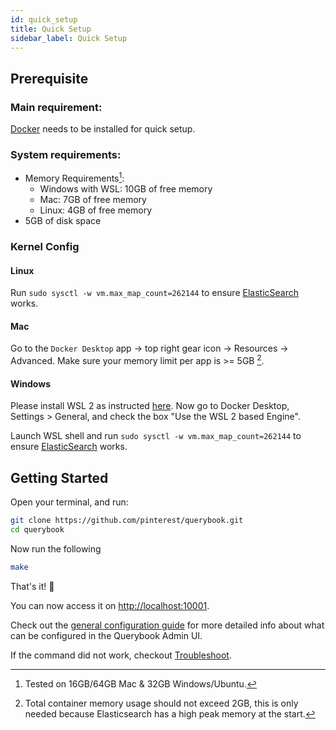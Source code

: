 ```yaml
---
id: quick_setup
title: Quick Setup
sidebar_label: Quick Setup
---
```


## Prerequisite

### Main requirement:

[Docker](https://www.docker.com/) needs to be installed for quick setup.

### System requirements:

-   Memory Requirements[^1]:
    -   Windows with WSL: 10GB of free memory
    -   Mac: 7GB of free memory
    -   Linux: 4GB of free memory
-   5GB of disk space

### Kernel Config

#### Linux

Run `sudo sysctl -w vm.max_map_count=262144` to ensure [ElasticSearch](https://www.elastic.co/guide/en/elasticsearch/reference/current/vm-max-map-count.html) works.

#### Mac

Go to the `Docker Desktop` app -> top right gear icon -> Resources -> Advanced. Make sure your memory limit per app is >= 5GB [^2].

#### Windows

Please install WSL 2 as instructed [here](https://docs.microsoft.com/en-us/windows/wsl/install-win10). Now go to Docker Desktop, Settings > General, and check the box "Use the WSL 2 based Engine".

Launch WSL shell and run `sudo sysctl -w vm.max_map_count=262144` to ensure [ElasticSearch](https://www.elastic.co/guide/en/elasticsearch/reference/current/vm-max-map-count.html) works.

## Getting Started

Open your terminal, and run:

```sh
git clone https://github.com/pinterest/querybook.git
cd querybook
```

Now run the following

```sh
make
```

That's it! 🎉

You can now access it on [http://localhost:10001](http://localhost:10001).

Check out the [general configuration guide](../configurations/general_config.mdx) for more detailed info about what can be configured in the Querybook Admin UI.

If the command did not work, checkout [Troubleshoot](troubleshoot.mdx).

[^1]: Tested on 16GB/64GB Mac & 32GB Windows/Ubuntu.
[^2]: Total container memory usage should not exceed 2GB, this is only needed because Elasticsearch has a high peak memory at the start.
